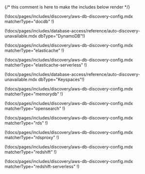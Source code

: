 {/* this comment is here to make the includes below render */}

<Tabs>
<TabItem label="DocumentDB">

(!docs/pages/includes/discovery/aws-db-discovery-config.mdx matcherType="docdb" !)

</TabItem>
<TabItem label="DynamoDB">

(!docs/pages/includes/database-access/reference/auto-discovery-unavailable.mdx dbType="DynamoDB"!)

</TabItem>
<TabItem label="ElastiCache">

(!docs/pages/includes/discovery/aws-db-discovery-config.mdx matcherType="elasticache" !)

</TabItem>
<TabItem label="ElastiCache Serverless">

(!docs/pages/includes/discovery/aws-db-discovery-config.mdx matcherType="elasticache-serverless" !)

</TabItem>
<TabItem label="Keyspaces">

(!docs/pages/includes/database-access/reference/auto-discovery-unavailable.mdx dbType="Keyspaces"!)

</TabItem>
<TabItem label="MemoryDB">

(!docs/pages/includes/discovery/aws-db-discovery-config.mdx matcherType="memorydb" !)

</TabItem>
<TabItem label="Opensearch">

(!docs/pages/includes/discovery/aws-db-discovery-config.mdx matcherType="opensearch" !)

</TabItem>
<TabItem label="RDS">

(!docs/pages/includes/discovery/aws-db-discovery-config.mdx matcherType="rds" !)

</TabItem>
<TabItem label="RDS Proxy">

(!docs/pages/includes/discovery/aws-db-discovery-config.mdx matcherType="rdsproxy" !)

</TabItem>
<TabItem label="Redshift">

(!docs/pages/includes/discovery/aws-db-discovery-config.mdx matcherType="redshift" !)

</TabItem>
<TabItem label="Redshift Serverless">

(!docs/pages/includes/discovery/aws-db-discovery-config.mdx matcherType="redshift-serverless" !)

</TabItem>
</Tabs>
